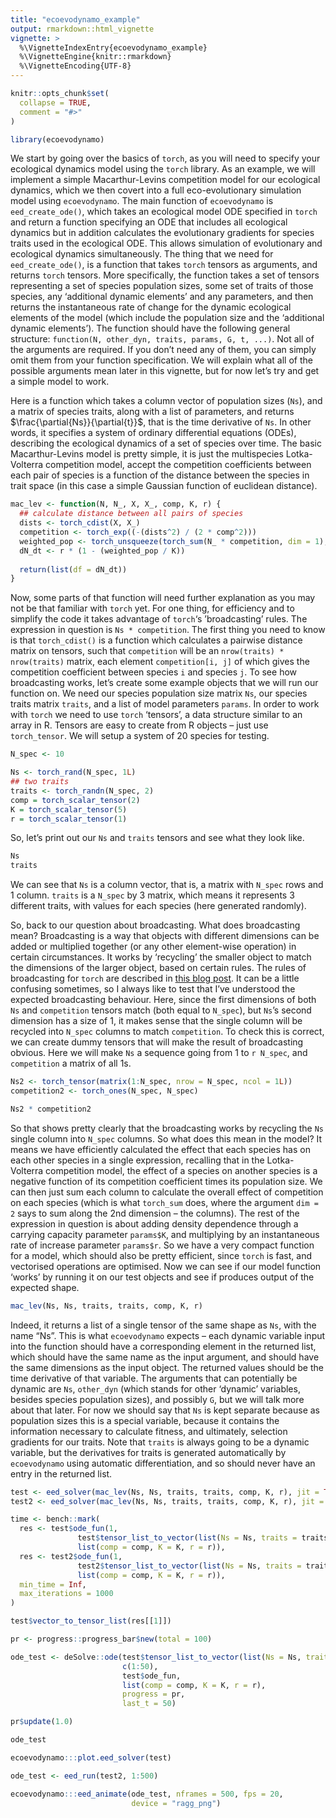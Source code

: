 ```yaml
---
title: "ecoevodynamo_example"
output: rmarkdown::html_vignette
vignette: >
  %\VignetteIndexEntry{ecoevodynamo_example}
  %\VignetteEngine{knitr::rmarkdown}
  %\VignetteEncoding{UTF-8}
---
```


```r
knitr::opts_chunk$set(
  collapse = TRUE,
  comment = "#>"
)
```

```r
library(ecoevodynamo)
```

We start by going over the basics of `torch`, as you will need to specify your ecological dynamics model using the `torch` library. As an example, we will implement a simple Macarthur-Levins competition model for our ecological dynamics, which we then covert into a full eco-evolutionary simulation model using `ecoevodynamo`. The main function of `ecoevodynamo` is `eed_create_ode()`, which takes an ecological model ODE specified in `torch` and return a function specifying an ODE that includes all ecological dynamics but in addition calculates the evolutionary gradients for species traits used in the ecological ODE. This allows simulation of evolutionary and ecological dynamics simultaneously.
The thing that we need for `eed_create_ode()`, is a function that takes `torch` tensors as arguments, and returns `torch` tensors. More specifically, the function takes a set of tensors representing a set of species population sizes, some set of traits of those species, any 'additional dynamic elements' and any parameters, and then returns the instantaneous rate of change for the dynamic ecological elements of the model (which include the population size and the 'additional dynamic elements'). The function should have the following general structure: `function(N, other_dyn, traits, params, G, t, ...)`. Not all of the arguments are required. If you don't need any of them, you can simply omit them from your function specification. We will explain what all of the possible arguments mean later in this vignette, but for now let's try and get a simple model to work.

Here is a function which takes a column vector of population sizes (`Ns`), and a matrix of species traits, along with a list of parameters, and returns $\frac{\partial{Ns}}{\partial{t}}$, that is the time derivative of `Ns`. In other words, it specifies a system of ordinary differential equations (ODEs), describing the ecological dynamics of a set of species over time. The basic Macarthur-Levins model is pretty simple, it is just the multispecies Lotka-Volterra competition model, accept the competition coefficients between each pair of species is a function of the distance between the species in trait space (in this case a simple Gaussian function of euclidean distance).

```r
mac_lev <- function(N, N_, X, X_, comp, K, r) {
  ## calculate distance between all pairs of species
  dists <- torch_cdist(X, X_)
  competition <- torch_exp((-(dists^2) / (2 * comp^2)))
  weighted_pop <- torch_unsqueeze(torch_sum(N_ * competition, dim = 1), 2)
  dN_dt <- r * (1 - (weighted_pop / K))
  
  return(list(df = dN_dt))
}
```

Now, some parts of that function will need further explanation as you may not be that familiar with `torch` yet. For one thing, for efficiency and to simplify the code it takes advantage of `torch`'s 'broadcasting' rules. The expression in question is `Ns * competition`. The first thing you need to know is that `torch_cdist()` is a function which calculates a pairwise distance matrix on tensors, such that `competition` will be an `nrow(traits) * nrow(traits)` matrix, each element `competition[i, j]` of which gives the competition coefficient between species `i` and species `j`. To see how broadcasting works, let's create some example objects that we will run our function on. We need our species population size matrix `Ns`, our species traits matrix `traits`, and a list of model parameters `params`. In order to work with `torch` we need to use `torch` 'tensors', a data structure similar to an array in R. Tensors are easy to create from R objects -- just use `torch_tensor`. We will setup a system of 20 species for testing.

```r
N_spec <- 10

Ns <- torch_rand(N_spec, 1L)
## two traits
traits <- torch_randn(N_spec, 2)
comp = torch_scalar_tensor(2)
K = torch_scalar_tensor(5)
r = torch_scalar_tensor(1)
```

So, let's print out our `Ns` and `traits` tensors and see what they look like.

```r
Ns
traits
```

We can see that `Ns` is a column vector, that is, a matrix with `N_spec` rows and 1 column. `traits` is a `N_spec` by 3 matrix, which means it represents 3 different traits, with values for each species (here generated randomly). 

So, back to our question about broadcasting. What does broadcasting mean? Broadcasting is a way that objects with different dimensions can be added or multiplied together (or any other element-wise operation) in certain circumstances. It works by 'recycling' the smaller object to match the dimensions of the larger object, based on certain rules. The rules of broadcasting for `torch` are described in [this blog post](https://blogs.rstudio.com/ai/posts/2020-10-01-torch-network-from-scratch/#broadcasting). It can be a little confusing sometimes, so I always like to test that I've understood the expected broadcasting behaviour. Here, since the first dimensions of both `Ns` and `competition` tensors match (both equal to `N_spec`), but `Ns`'s second dimension has a size of 1, it makes sense that the single column will be recycled into `N_spec` columns to match `competition`. To check this is correct, we can create dummy tensors that will make the result of broadcasting obvious. Here we will make `Ns` a sequence going from 1 to `r N_spec`, and `competition` a matrix of all 1s.

```r

Ns2 <- torch_tensor(matrix(1:N_spec, nrow = N_spec, ncol = 1L))
competition2 <- torch_ones(N_spec, N_spec)

Ns2 * competition2

```

So that shows pretty clearly that the broadcasting works by recycling the `Ns` single column into `N_spec` columns. So what does this mean in the model? It means we have efficiently calculated the effect that each species has on each other species in a single expression, recalling that in the Lotka-Volterra competition model, the effect of a species on another species is a negative function of its competition coefficient times its population size. We can then just sum each column to calculate the overall effect of competition on each species (which is what `torch_sum` does, where the argument `dim = 2` says to sum along the 2nd dimension -- the columns). The rest of the expression in question is about adding density dependence through a carrying capacity parameter `params$K`, and multiplying by an instantaneous rate of increase parameter `params$r`. So we have a very compact function for a model, which should also be pretty efficient, since `torch` is fast, and vectorised operations are optimised. Now we can see if our model function 'works' by running it on our test objects and see if produces output of the expected shape.

```r
mac_lev(Ns, Ns, traits, traits, comp, K, r)
```

Indeed, it returns a list of a single tensor of the same shape as `Ns`, with the name "Ns". This is what `ecoevodynamo` expects -- each dynamic variable input into the function should have a corresponding element in the returned list, which should have the same name as the input argument, and should have the same dimensions as the input object. The returned values should be the time derivative of that variable. The arguments that can potentially be dynamic are `Ns`, `other_dyn` (which stands for other 'dynamic' variables, besides species population sizes), and possibly `G`, but we will talk more about that later. For now we should say that `Ns` is kept separate because as population sizes this is a special variable, because it contains the information necessary to calculate fitness, and ultimately, selection gradients for our traits. Note that `traits` is always going to be a dynamic variable, but the derivatives for traits is generated automatically by `ecoevodynamo` using automatic differentiation, and so should never have an entry in the returned list.


```r

test <- eed_solver(mac_lev(Ns, Ns, traits, traits, comp, K, r), jit = TRUE)
test2 <- eed_solver(mac_lev(Ns, Ns, traits, traits, comp, K, r), jit = FALSE)

time <- bench::mark(
  res <- test$ode_fun(1,
               test$tensor_list_to_vector(list(Ns = Ns, traits = traits)),
               list(comp = comp, K = K, r = r)),
  res <- test2$ode_fun(1,
               test2$tensor_list_to_vector(list(Ns = Ns, traits = traits)),
               list(comp = comp, K = K, r = r)),
  min_time = Inf,
  max_iterations = 1000
)

test$vector_to_tensor_list(res[[1]])

pr <- progress::progress_bar$new(total = 100)

ode_test <- deSolve::ode(test$tensor_list_to_vector(list(Ns = Ns, traits = traits)),
                         c(1:50),
                         test$ode_fun,
                         list(comp = comp, K = K, r = r),
                         progress = pr,
                         last_t = 50)

pr$update(1.0)

ode_test

ecoevodynamo:::plot.eed_solver(test)

ode_test <- eed_run(test2, 1:500)

ecoevodynamo:::eed_animate(ode_test, nframes = 500, fps = 20,
                           device = "ragg_png")

```







